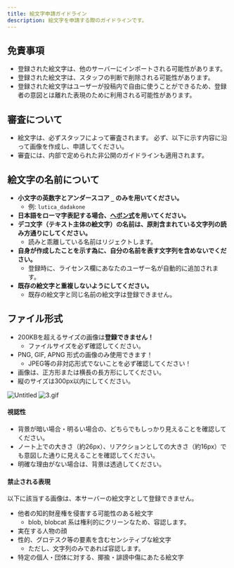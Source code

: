 ```yaml
---
title: 絵文字申請ガイドライン
description: 絵文字を申請する際のガイドラインです。
---
```


## 免責事項

- 登録された絵文字は、他のサーバーにインポートされる可能性があります。
- 登録された絵文字は、スタッフの判断で削除される可能性があります。
- 登録された絵文字はユーザーが投稿内で自由に使うことができるため、登録者の意図とは離れた表現のために利用される可能性があります。

## 審査について

- 絵文字は、必ずスタッフによって審査されます。
必ず、以下に示す内容に沿って画像を作成し、申請してください。
- 審査には、内部で定められた非公開のガイドラインも適用されます。

## 絵文字の名前について

* **小文字の英数字とアンダースコア `_` のみを用いてください。**
  * 例: `lutica_dadakone`
* **日本語をローマ字表記する場合、[ヘボン式](https://www.ezairyu.mofa.go.jp/passport/hebon.html)を用いてください。**
* **デコ文字（テキスト主体の絵文字）の名前は、原則含まれている文字列の読み方通りにしてください。**
  * 読みと乖離している名前はリジェクトします。
* **自身が作成したことを示す為に、自分の名前を表す文字列を含めないでください。**
  * 登録時に、ライセンス欄にあなたのユーザー名が自動的に追加されます。
* **既存の絵文字と重複しないようにしてください。**
  * 既存の絵文字と同じ名前の絵文字は登録できません。


## ファイル形式
- 200KBを超えるサイズの画像は**登録できません！**
    - ファイルサイズを必ず確認してください。
- PNG, GIF, APNG 形式の画像のみ使用できます！
    - JPEG等の非対応形式でないことを必ず確認してください！
- 画像は、正方形または横長の長方形にしてください。
- 縦のサイズは300px以内にしてください。

![Untitled](@/assets/emoji-request-2.png)
![3.gif](@/assets/emoji-request-1.gif)

#### 視認性
- 背景が暗い場合・明るい場合の、どちらでもしっかり見えることを確認してください。
- ノート上での大きさ（約26px）、リアクションとしての大きさ（約16px）でも意図した通りに見えることを確認してください。
- 明確な理由がない場合は、背景は透過してください。

#### 禁止される表現
以下に該当する画像は、本サーバーの絵文字として登録できません。

- 他者の知的財産権を侵害する可能性のある絵文字
    - blob, blobcat 系は権利的にクリーンなため、容認します。
- 実在する人物の顔
- 性的、グロテスク等の要素を含むセンシティブな絵文字
    - ただし、文字列のみであれば容認します。
- 特定の個人・団体に対する、揶揄・誹謗中傷にあたる絵文字
